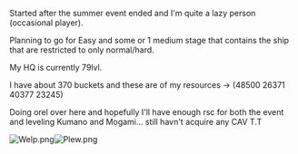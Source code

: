 Started after the summer event ended and I'm quite a lazy person (occasional player).

Planning to go for Easy and some or 1 medium stage that contains the ship that are restricted to only normal/hard.

My HQ is currently 79lvl.

I have about 370 buckets and these are of my resources -> (48500 26371 40377 23245)

Doing orel over here and hopefully I'll have enough rsc for both the event and leveling Kumano and Mogami... still havn't acquire any CAV T.T

[[File:Welp.png|thumb]][[File:Plew.png|thumb]]<ac_metadata title="Medium and Easy mix???"> </ac_metadata>